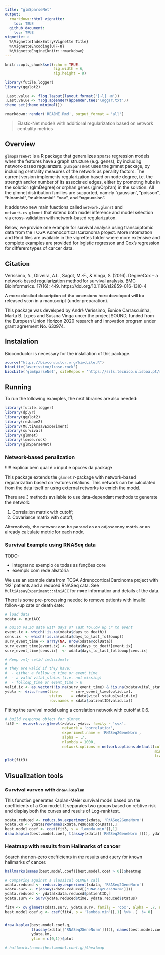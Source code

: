 ```yaml
---
title: "glmSparseNet"
output: 
  rmarkdown::html_vignette:
    toc: TRUE
  github_document:
    toc: TRUE
vignette: >
  %\VignetteIndexEntry{Vignette Title}
  %\VignetteEncoding{UTF-8}
  %\VignetteEngine{knitr::rmarkdown}
---
```


```r
knitr::opts_chunk$set(echo = TRUE,
                      fig.width = 6,
                      fig.height = 8)

library(futile.logger)
library(ggplot2)

.Last.value <- flog.layout(layout.format('[~l] ~m'))
.Last.value <- flog.appender(appender.tee('logger.txt'))
theme_set(theme_minimal())
```

```r
rmarkdown::render('README.Rmd', output_format = 'all')
```

> Elastic-Net models with additional regularization based on network centrality metrics

## Overview

`glmSparseNet` is a R package that generalizes sparse regression models when the features have a graph structure (e.g. genes), by including network-based regularizers. `glmSparseNet` uses the glmnet package, by including centrality measures of the network as penality factors. The current version implements regularization based on node degree, i.e. the strength and/or number of its associated edges, either by promoting hubs in the solution (glmDegree) or orphan genes (glmOrphan) in the solution.
All the glmnet distribution families are supported, namely "gaussian", "poisson", "binomial", "multinomial", "cox", and "mgaussian".

It adds two new main functions called `network.glmnet` and `network.cv.glmnet` that extend both model inference and model selection via cross-validation with network-based regularization.


Below, we provide one example for survival analysis using transcriptomic data  from the TCGA Adrenocortical Carcinoma project. More information and Rmd files are available in the vignettes folder where more extensive and complete examples are provided for logistic regresson and Cox's regression for different types of cancer data.

## Citation

Veríssimo, A., Oliveira, A.L., Sagot, M.-F., & Vinga, S. (2016). DegreeCox – a network-based regularization method for survival analysis. BMC Bioinformatics. 17(16): 449.  https://doi.org/10.1186/s12859-016-1310-4

A more detailed description of the extensions here developed will be released soon in a manuscript (under preparation).

This package was developed by André Veríssimo, Eunice Carrasquinha, Marta B. Lopes and Susana Vinga under the project SOUND, funded from the European Union Horizon 2020 research and innovation program under grant agreement No. 633974.

## Instalation

Bioconductor is necessary for the installation of this package.

```r
source("https://bioconductor.org/biocLite.R")
biocLite('averissimo/loose.rock')
biocLite('glmSparseNet', siteRepos = 'https://sels.tecnico.ulisboa.pt/r-repos/')
```

## Running 

To run the following examples, the next libraries are also needed:

```r
library(futile.logger)
library(dplyr)
library(ggplot2)
library(reshape2)
library(MultiAssayExperiment)
library(survival)
library(glmnet)
library(loose.rock)
library(glmSparseNet)
```

### Network-based penalization

!!!!! explicar bem qual é o input e opcoes da package


This package extends the `glmnet` r-package with network-based regularization based on features relations. This network can be calculated from the data itself or using external networks to enrich the model.

There are 3 methods available to use data-dependant methods to generate the network:

1. Correlation matrix with cutoff;
1. Covariance matrix with cutoff;
<!-- 1. Sparse bayesian networks using `sparsebn` package. -->

Alternatively, the network can be passed as an adjancency matrix or an already calculate metric for each node.

### Survival Example using RNASeq data

TODO:

* integrar no exemplo de todas as funções core
* exemplo com rede aleatória

We use an example data from TCGA Adrenocortical Carcinoma project with '92' patients and a reduced RNASeq data. See `MultiAssayExperiment::miniACC` for more information and details of the data.

There is some pre-processing needed to remove patients with invalid follow-up date or death date:

```r
# load data
xdata <- miniACC

# build valid data with days of last follow up or to event
event.ix <- which(!is.na(xdata$days_to_death))
cens.ix  <- which(!is.na(xdata$days_to_last_followup))
surv_event_time <- array(NA, nrow(xdata@colData))
surv_event_time[event.ix] <- xdata$days_to_death[event.ix]
surv_event_time[cens.ix]  <- xdata$days_to_last_followup[cens.ix]

# Keep only valid individuals
#
# they are valid if they have:
#  - either a follow_up time or event time
#  - a valid vital_status (i.e. not missing)
#  - folloup_time or event_time > 0
valid.ix <- as.vector(!is.na(surv_event_time) & !is.na(xdata$vital_status) & surv_event_time > 0)
ydata <- data.frame(time      = surv_event_time[valid.ix], 
                    status    = xdata$vital_status[valid.ix], 
                    row.names = xdata$patientID[valid.ix])

```

Fitting the survival model using a correlation network with cutoff at 0.6.

```r
# build response object for glmnet
fit3 <- network.cv.glmnet(xdata, ydata, family = 'cox', 
                          network = 'correlation', 
                          experiment.name = 'RNASeq2GeneNorm', 
                          alpha = .7,
                          nlambda = 1000,
                          network.options = network.options.default(cutoff = .6, 
                                                                    min.degree = 0.2,
                                                                    trans.fun = degree.heuristic))
plot(fit3)
```

## Visualization tools

### Survival curves with `draw.kaplan`

This function generates Kaplan-Meier survival model based on the coefficients of a Cox model. It separates two groups based on relative risk and display both the curves and results of Log-rank test.

```r
xdata.reduced <- reduce.by.experiment(xdata, 'RNASeq2GeneNorm')
ydata.km <- ydata[rownames(xdata.reduced@colData),]
best.model.coef <- coef(fit3, s = 'lambda.min')[,1]
draw.kaplan(best.model.coef, t(assay(xdata[['RNASeq2GeneNorm']])), ydata.km, ylim = c(0,1))
```

### Heatmap with results from Hallmarks of cancer

Search the non-zero coefficients in the results and query for known hallmarks of cancer.

```r
hallmarks(names(best.model.coef)[best.model.coef > 0])$heatmap
```

```r
# Comparing against a classical GLMNET call
xdata.reduced <- reduce.by.experiment(xdata, 'RNASeq2GeneNorm')
xdata.surv <- t(assay(xdata.reduced[['RNASeq2GeneNorm']]))
ydata.reduced <- ydata[xdata.reduced$patientID,]
ydata.surv <- Surv(ydata.reduced$time, ydata.reduced$status)

fit4 <- cv.glmnet(xdata.surv, ydata.surv, family = 'cox', alpha = .7, nlambda = 1000)
best.model.coef.g <- coef(fit4, s = 'lambda.min')[,1] %>% .[. != 0]


draw.kaplan(best.model.coef.g, 
            t(assay(xdata[['RNASeq2GeneNorm']]))[, names(best.model.coef.g)], 
            ydata.km,
            ylim = c(0,1))$plot

# hallmarks(names(best.model.coef.g))$heatmap
```

